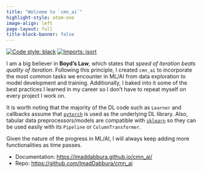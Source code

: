 ```yaml
---
title: "Welcome to `cmn_ai`"
highlight-style: atom-one
image-align: left
page-layout: full
title-block-banner: false
---
```

[![Code style: black](https://img.shields.io/badge/code%20style-black-000000.svg)](https://github.com/psf/black)
[![Imports: isort](https://img.shields.io/badge/%20imports-isort-%231674b1?style=flat&labelColor=ef8336)](https://pycqa.github.io/isort/)

I am a big believer in **Boyd's Law**, which states that _speed of iteration beats quality of iteration_. Following this principle, I created `cmn_ai` to incorporate the most common tasks we encounter in ML/AI from data exploration to model development and training. Additionally, I baked into it some of the best practices I learned in my career so I don't have to repeat myself on every project I work on.

It is worth noting that the majority of the DL code such as `Learner` and callbacks assume that [`pytorch`](https://pytorch.org/) is used as the underlying DL library. Also, tabular data preprocessors/models are compatible with [`sklearn`](https://github.com/scikit-learn/scikit-learn) so they can be used easily with its `Pipeline` or `ColumnTransformer`.

Given the nature of the progress in ML/AI, I will always keep adding more functionalities as time passes.

- Documentation: <a href="https://imaddabbura.github.io/cmn_ai/">https://imaddabbura.github.io/cmn_ai/</a>
- Repo: <a href="https://github.com/ImadDabbura/cmn_ai">https://github.com/ImadDabbura/cmn_ai</a>